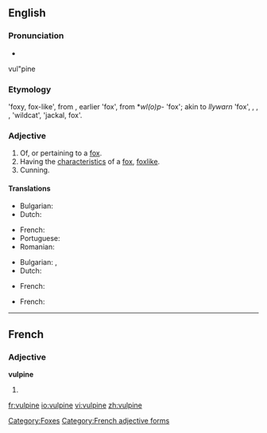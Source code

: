 ==English==

===Pronunciation===
* {{audio|En-us-vulpine.ogg|Audio (US)}}
vul"pine

===Etymology===
{{etyl|la}} {{term|vulpinus}} 'foxy, fox-like', from {{term|vulpes|vulpēs}}, earlier {{term|volpes|volpēs}} 'fox', from {{proto|Indo-European}} *''wl(o)p-'' 'fox'; akin to {{etyl|cy|-}} ''llywarn'' 'fox', {{etyl|grc|-}} {{term|ἀλώπηξ|tr=alōpēks|lang=grc}}, {{etyl|hy|-}} {{term|աղուէս|tr=aluēs|lang=hy}}, {{etyl|sq|-}} {{term|dhelpër|lang=sq}}, {{etyl|lt|-}} {{term|vilpišỹs|lang=lt}} 'wildcat', {{etyl|sa|-}} {{term|lopāśa}} 'jackal, fox'. {{rfscript|Devanagari}}

===Adjective===
{{en-adj}}

# Of, or pertaining to a [[fox]].
# Having the [[characteristic]]s of a [[fox]], [[foxlike]].
# Cunning.

====Translations====
{{trans-top|pertaining to a fox}}
* Bulgarian: {{t|bg|хитър}}
* Dutch: {{t+|nl|geslepen}}
{{trans-mid}}
* French: {{t+|fr|vulpin}}
* Portuguese: {{t|pt|vulpino}}
* Romanian: {{t|ro|şiret}}
{{trans-bottom}}

{{trans-top|foxlike}}
* Bulgarian: {{t|bg}}, {{t|bg|лисича}}
* Dutch: {{t|nl|vosachtig}}
{{trans-mid}}
* French: {{t+|fr|vulpin}}
{{trans-bottom}}

{{trans-top|cunning}}
* French: {{t+|fr|rusé}}
{{trans-mid}}
{{trans-bottom}}

[[Category:Foxes]]

----

==French==

===Adjective===
'''vulpine''' {{f}}

# {{feminine of|[[vulpin #French|vulpin]]|lang=fr}}

[[Category:French adjective forms]]

[[fr:vulpine]]
[[io:vulpine]]
[[vi:vulpine]]
[[zh:vulpine]]